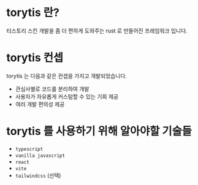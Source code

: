 # torytis 란?

티스토리 스킨 개발을 좀 더 편하게 도와주는 rust 로 만들어진 프레임워크 입니다.

# torytis 컨셉

torytis 는 다음과 같은 컨셉을 가지고 개발되었습니다.

- 관심사별로 코드를 분리하여 개발
- 사용자가 자유롭게 커스텀할 수 있는 기회 제공
- 여러 개발 편의성 제공

# torytis 를 사용하기 위해 알아야할 기술들

- `typescript`
- `vanilla javascript`
- `react`
- `vite`
- `tailwindcss` (선택)
